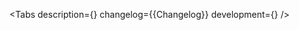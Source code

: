 

<Meta of={Stories} />

<ComponentHeader
    name='Текстовые стили'
    children='Подключение и использование шрифтов.'
/>

<Tabs
    description={<Description />}
    changelog={<Markdown>{Changelog}</Markdown>}
    development={<Development />}
/>
